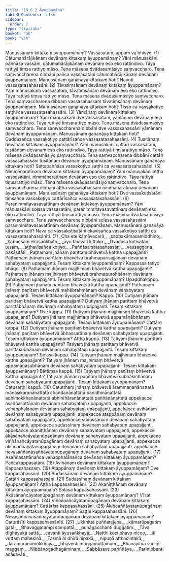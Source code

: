 ```yaml
---
title: "18.6.2 Āyuppamāṇa"
tableOfContents: false
sidebar:
  order: 2
type: "tipitaka"
basket: "ab"
book: "vbh"
---
```



<DynamicBreadcrumb />

<Division number="1022" book="vbh">

<Paragraph number="3152" book="vbh">
Manussānaṃ kittakaṃ āyuppamāṇaṃ? Vassasataṃ, appaṃ vā bhiyyo. (1)
</Paragraph>

</Division>
<Division number="1023" book="vbh">

<Paragraph number="3153" book="vbh">
Cātumahārājikānaṃ devānaṃ kittakaṃ āyuppamāṇaṃ? Yāni mānusakāni paññāsa vassāni, cātumahārājikānaṃ devānaṃ eso eko rattindivo. Tāya rattiyā tiṃsa rattiyo māso. Tena māsena dvādasamāsiyo saṃvaccharo. Tena saṃvaccharena dibbāni pañca vassasatāni cātumahārājikānaṃ devānaṃ āyuppamāṇaṃ. Manussānaṃ gaṇanāya kittakaṃ hoti? Navuti vassasatasahassāni. (2)
</Paragraph>

<Paragraph number="3154" book="vbh">
Tāvatiṃsānaṃ devānaṃ kittakaṃ āyuppamāṇaṃ? Yaṃ mānusakaṃ vassasataṃ, tāvatiṃsānaṃ devānaṃ eso eko rattindivo. Tāya rattiyā tiṃsa rattiyo māso. Tena māsena dvādasamāsiyo saṃvaccharo. Tena saṃvaccharena dibbaṃ vassasahassaṃ tāvatiṃsānaṃ devānaṃ āyuppamāṇaṃ. Manussānaṃ gaṇanāya kittakaṃ hoti? Tisso ca vassakoṭiyo saṭṭhi ca vassasatasahassāni. (3)
</Paragraph>

<Paragraph number="3155" book="vbh">
Yāmānaṃ devānaṃ kittakaṃ āyuppamāṇaṃ? Yāni mānusakāni dve vassasatāni, yāmānaṃ devānaṃ eso eko rattindivo. Tāya rattiyā tiṃsarattiyo māso. Tena māsena dvādasamāsiyo saṃvaccharo. Tena saṃvaccharena dibbāni dve vassasahassāni yāmānaṃ devānaṃ āyuppamāṇaṃ. Manussānaṃ gaṇanāya kittakaṃ hoti? Cuddasañca vassakoṭiyo cattārīsañca vassasatasahassāni. (4)
</Paragraph>

<Paragraph number="3156" book="vbh">
Tusitānaṃ devānaṃ kittakaṃ āyuppamāṇaṃ? Yāni mānusakāni cattāri vassasatāni, tusitānaṃ devānaṃ eso eko rattindivo. Tāya rattiyā tiṃsarattiyo māso. Tena māsena dvādasamāsiyo saṃvaccharo. Tena saṃvaccharena dibbāni cattāri vassasahassāni tusitānaṃ devānaṃ āyuppamāṇaṃ. Manussānaṃ gaṇanāya kittakaṃ hoti? Sattapaññāsa vassakoṭiyo saṭṭhi ca vassasatasahassāni. (5)
</Paragraph>

<Paragraph number="3157" book="vbh">
Nimmānaratīnaṃ devānaṃ kittakaṃ āyuppamāṇaṃ? Yāni mānusakāni aṭṭha vassasatāni, nimmānaratīnaṃ devānaṃ eso eko rattindivo. Tāya rattiyā tiṃsarattiyo māso. Tena māsena dvādasamāsiyo saṃvaccharo. Tena saṃvaccharena dibbāni aṭṭha vassasahassāni nimmānaratīnaṃ devānaṃ āyuppamāṇaṃ. Manussānaṃ gaṇanāya kittakaṃ hoti? Dve vassakoṭisatāni tiṃsañca vassakoṭiyo cattārīsañca vassasatasahassāni. (6)
</Paragraph>

<Paragraph number="3158" book="vbh">
Paranimmitavasavattīnaṃ devānaṃ kittakaṃ āyuppamāṇaṃ? Yāni mānusakāni soḷasa vassasatāni, paranimmitavasavattīnaṃ devānaṃ eso eko rattindivo. Tāya rattiyā tiṃsarattiyo māso. Tena māsena dvādasamāsiyo saṃvaccharo. Tena saṃvaccharena dibbāni soḷasa vassasahassāni paranimmitavasavattīnaṃ devānaṃ āyuppamāṇaṃ. Manussānaṃ gaṇanāya kittakaṃ hoti? Nava ca vassakoṭisatāni ekavīsañca vassakoṭiyo saṭṭhi ca vassasatasahassānīti. (7)
</Paragraph>

<Paragraph number="3159" type="verses" book="vbh">
_Cha ete kāmāvacarā,_  
_sabbakāmasamiddhino;_  
_Sabbesaṃ ekasaṅkhāto,_  
_āyu bhavati kittako._  

</Paragraph>

<Paragraph number="3160" type="verses" book="vbh">
_Dvādasa koṭisataṃ tesaṃ,_  
_aṭṭhavīsañca koṭiyo;_  
_Paññāsa satasahassāni,_  
_vassaggena pakāsitāti._  

</Paragraph>

</Division>
<Division number="1024" book="vbh">

<Paragraph number="3161" book="vbh">
Paṭhamaṃ jhānaṃ parittaṃ bhāvetvā kattha upapajjanti? Paṭhamaṃ jhānaṃ parittaṃ bhāvetvā brahmapārisajjānaṃ devānaṃ sahabyataṃ upapajjanti. Tesaṃ kittakaṃ āyuppamāṇaṃ? Kappassa tatiyo bhāgo. (8)
</Paragraph>

<Paragraph number="3162" book="vbh">
Paṭhamaṃ jhānaṃ majjhimaṃ bhāvetvā kattha upapajjanti? Paṭhamaṃ jhānaṃ majjhimaṃ bhāvetvā brahmapurohitānaṃ devānaṃ sahabyataṃ upapajjanti. Tesaṃ kittakaṃ āyuppamāṇaṃ? Upaḍḍhakappo. (9)
</Paragraph>

<Paragraph number="3163" book="vbh">
Paṭhamaṃ jhānaṃ paṇītaṃ bhāvetvā kattha upapajjanti? Paṭhamaṃ jhānaṃ paṇītaṃ bhāvetvā mahābrahmānaṃ devānaṃ sahabyataṃ upapajjanti. Tesaṃ kittakaṃ āyuppamāṇaṃ? Kappo. (10)
</Paragraph>

</Division>
<Division number="1025" book="vbh">

<Paragraph number="3164" book="vbh">
Dutiyaṃ jhānaṃ parittaṃ bhāvetvā kattha upapajjanti? Dutiyaṃ jhānaṃ parittaṃ bhāvetvā parittābhānaṃ devānaṃ sahabyataṃ upapajjanti. Tesaṃ kittakaṃ āyuppamāṇaṃ? Dve kappā. (11)
</Paragraph>

<Paragraph number="3165" book="vbh">
Dutiyaṃ jhānaṃ majjhimaṃ bhāvetvā kattha upapajjanti? Dutiyaṃ jhānaṃ majjhimaṃ bhāvetvā appamāṇābhānaṃ devānaṃ sahabyataṃ upapajjanti. Tesaṃ kittakaṃ āyuppamāṇaṃ? Cattāro kappā. (12)
</Paragraph>

<Paragraph number="3166" book="vbh">
Dutiyaṃ jhānaṃ paṇītaṃ bhāvetvā kattha upapajjanti? Dutiyaṃ jhānaṃ paṇītaṃ bhāvetvā ābhassarānaṃ devānaṃ sahabyataṃ upapajjanti. Tesaṃ kittakaṃ āyuppamāṇaṃ? Aṭṭha kappā. (13)
</Paragraph>

</Division>
<Division number="1026" book="vbh">

<Paragraph number="3167" book="vbh">
Tatiyaṃ jhānaṃ parittaṃ bhāvetvā kattha upapajjanti? Tatiyaṃ jhānaṃ parittaṃ bhāvetvā parittasubhānaṃ devānaṃ sahabyataṃ upapajjanti. Tesaṃ kittakaṃ āyuppamāṇaṃ? Soḷasa kappā. (14)
</Paragraph>

<Paragraph number="3168" book="vbh">
Tatiyaṃ jhānaṃ majjhimaṃ bhāvetvā kattha upapajjanti? Tatiyaṃ jhānaṃ majjhimaṃ bhāvetvā appamāṇasubhānaṃ devānaṃ sahabyataṃ upapajjanti. Tesaṃ kittakaṃ āyuppamāṇaṃ? Bāttiṃsa kappā. (15)
</Paragraph>

<Paragraph number="3169" book="vbh">
Tatiyaṃ jhānaṃ paṇītaṃ bhāvetvā kattha upapajjanti? Tatiyaṃ jhānaṃ paṇītaṃ bhāvetvā subhakiṇhānaṃ devānaṃ sahabyataṃ upapajjanti. Tesaṃ kittakaṃ āyuppamāṇaṃ? Catusaṭṭhi kappā. (16)
</Paragraph>

</Division>
<Division number="1027" book="vbh">

<Paragraph number="3170" book="vbh">
Catutthaṃ jhānaṃ bhāvetvā ārammaṇanānattatā manasikāranānattatā chandanānattatā paṇidhinānattatā adhimokkhanānattatā abhinīhāranānattatā paññānānattatā appekacce asaññasattānaṃ devānaṃ sahabyataṃ upapajjanti, appekacce vehapphalānaṃ devānaṃ sahabyataṃ upapajjanti, appekacce avihānaṃ devānaṃ sahabyataṃ upapajjanti, appekacce atappānaṃ devānaṃ sahabyataṃ upapajjanti, appekacce sudassānaṃ devānaṃ sahabyataṃ upapajjanti, appekacce sudassīnaṃ devānaṃ sahabyataṃ upapajjanti, appekacce akaniṭṭhānaṃ devānaṃ sahabyataṃ upapajjanti, appekacce ākāsānañcāyatanūpagānaṃ devānaṃ sahabyataṃ upapajjanti, appekacce viññāṇañcāyatanūpagānaṃ devānaṃ sahabyataṃ upapajjanti, appekacce ākiñcaññāyatanūpagānaṃ devānaṃ sahabyataṃ upapajjanti, appekacce nevasaññānāsaññāyatanūpagānaṃ devānaṃ sahabyataṃ upapajjanti. (17)
</Paragraph>

<Paragraph number="3171" book="vbh">
Asaññasattānañca vehapphalānañca devānaṃ kittakaṃ āyuppamāṇaṃ? Pañcakappasatāni. (18)
</Paragraph>

<Paragraph number="3172" book="vbh">
Avihānaṃ devānaṃ kittakaṃ āyuppamāṇaṃ? Kappasahassaṃ. (19)
</Paragraph>

<Paragraph number="3173" book="vbh">
Atappānaṃ devānaṃ kittakaṃ āyuppamāṇaṃ? Dve kappasahassāni. (20)
</Paragraph>

<Paragraph number="3174" book="vbh">
Sudassānaṃ devānaṃ kittakaṃ āyuppamāṇaṃ? Cattāri kappasahassāni. (21)
</Paragraph>

<Paragraph number="3175" book="vbh">
Sudassīnaṃ devānaṃ kittakaṃ āyuppamāṇaṃ? Aṭṭha kappasahassāni. (22)
</Paragraph>

<Paragraph number="3176" book="vbh">
Akaniṭṭhānaṃ devānaṃ kittakaṃ āyuppamāṇaṃ? Soḷasa kappasahassāni. (23)
</Paragraph>

</Division>
<Division number="1028" book="vbh">

<Paragraph number="3177" book="vbh">
Ākāsānañcāyatanūpagānaṃ devānaṃ kittakaṃ āyuppamāṇaṃ? Vīsati kappasahassāni. (24)
</Paragraph>

<Paragraph number="3178" book="vbh">
Viññāṇañcāyatanūpagānaṃ devānaṃ kittakaṃ āyuppamāṇaṃ? Cattārīsa kappasahassāni. (25)
</Paragraph>

<Paragraph number="3179" book="vbh">
Ākiñcaññāyatanūpagānaṃ devānaṃ kittakaṃ āyuppamāṇaṃ? Saṭṭhi kappasahassāni. (26)
</Paragraph>

<Paragraph number="3180" book="vbh">
Nevasaññānāsaññāyatanūpagānaṃ devānaṃ kittakaṃ āyuppamāṇaṃ? Caturāsīti kappasahassānīti. (27)
</Paragraph>

</Division>
<Division number="1029" book="vbh">

<Paragraph number="3181" type="verses" book="vbh">
_Ukkhittā puññatejena,_  
_kāmarūpagatiṃ gatā;_  
_Bhavaggatampi sampattā,_  
_punāgacchanti duggatiṃ._  

</Paragraph>

<Paragraph number="3182" type="verses" book="vbh">
_Tāva dīghāyukā sattā,_  
_cavanti āyusaṅkhayā;_  
_Natthi koci bhavo nicco,_  
_iti vuttaṃ mahesinā._  

</Paragraph>

<Paragraph number="3183" type="verses" book="vbh">
_Tasmā hi dhīrā nipakā,_  
_nipuṇā atthacintakā;_  
_Jarāmaraṇamokkhāya,_  
_bhāventi maggamuttamaṃ._  

</Paragraph>

<Paragraph number="3184" type="verses" book="vbh">
_Bhāvayitvā suciṃ maggaṃ,_  
_Nibbānogadhagāminaṃ;_  
_Sabbāsave pariññāya,_  
_Parinibbanti anāsavāti._
</Paragraph>
</Division>
